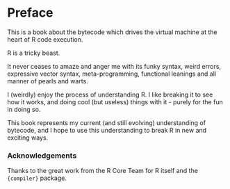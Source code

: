 # Preface {.unnumbered}

This is a book about the bytecode which drives the virtual machine at the
heart of R code execution.

R is a tricky beast.   

It never ceases to amaze and anger me with its funky syntax, weird errors,
expressive vector syntax, meta-programming, functional leanings and all
manner of pearls and warts.

I (weirdly) enjoy the process of understanding R.  I like breaking it to 
see how it works, and doing cool (but useless) things with it - purely 
for the fun in doing so.

This book represents my current (and still evolving) understanding of bytecode, 
and I hope to use this understanding to break R in new and exciting ways.

### Acknowledgements

Thanks to the great work from the R Core Team for R itself and the `{compiler}` package.

